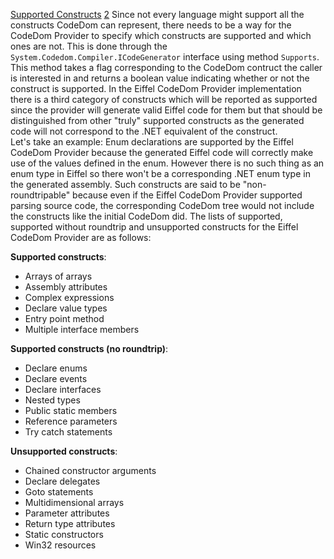 [[Property:title|Supported Constructs]]
[[Property:weight|2]]
Since not every language might support all the constructs CodeDom can represent, there needs to be a way for the CodeDom Provider to specify which constructs are supported and which ones are not. This is done through the <code>System.Codedom.Compiler.ICodeGenerator</code> interface using method <code>Supports</code>.<br/>
This method takes a flag corresponding to the CodeDom contruct the caller is interested in and returns a boolean value indicating whether or not the construct is supported. In the Eiffel CodeDom Provider implementation there is a third category of constructs which will be reported as supported since the provider will generate valid Eiffel code for them but that should be distinguished from other "truly" supported constructs as the generated code will not correspond to the .NET equivalent of the construct.<br/>
Let's take an example: Enum declarations are supported by the Eiffel CodeDom Provider because the generated Eiffel code will correctly make use of the values defined in the enum. However there is no such thing as an enum type in Eiffel so there won't be a corresponding .NET enum type in the generated assembly. Such constructs are said to be "non-roundtripable" because even if the Eiffel CodeDom Provider supported parsing source code, the corresponding CodeDom tree would not include the constructs like the initial CodeDom did. 
The lists of supported, supported without roundtrip and unsupported constructs for the Eiffel CodeDom Provider are as follows: 

'''Supported constructs''': 
* Arrays of arrays
* Assembly attributes
* Complex expressions
* Declare value types
* Entry point method
* Multiple interface members
'''Supported constructs (no roundtrip)''': 
* Declare enums
* Declare events
* Declare interfaces
* Nested types
* Public static members
* Reference parameters
* Try catch statements
'''Unsupported constructs''': 
* Chained constructor arguments
* Declare delegates
* Goto statements
* Multidimensional arrays
* Parameter attributes
* Return type attributes
* Static constructors
* Win32 resources





